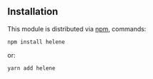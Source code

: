 ## Installation

This module is distributed via [npm](https://www.npmjs.com/), commands:

```
npm install helene
```

or:

```
yarn add helene
```
